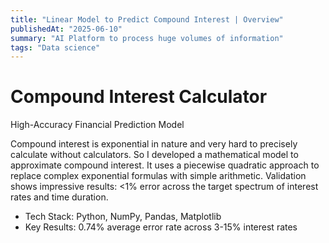 ```yaml
---
title: "Linear Model to Predict Compound Interest | Overview"
publishedAt: "2025-06-10"
summary: "AI Platform to process huge volumes of information"
tags: "Data science"
---
```



# Compound Interest Calculator
High-Accuracy Financial Prediction Model

Compound interest is exponential in nature and very hard to precisely calculate without calculators. So I developed a mathematical model to approximate compound interest. It uses a piecewise quadratic approach to replace complex exponential formulas with simple arithmetic. Validation shows impressive results: &lt;1% error across the target spectrum of interest rates and time duration.

- Tech Stack: Python, NumPy, Pandas, Matplotlib
- Key Results: 0.74% average error rate across 3-15% interest rates
